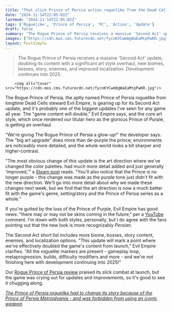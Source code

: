 ```yaml
---
title: "That slick Prince of Persia action roguelike from the Dead Cells co-dev is getting a huge update that throws out the old art style and doubles the content"
date: "2024-11-14T22:05:02Z"
lastmod: "2024-11-14T22:05:02Z"
tags: ['Roguelike', 'Prince of Persia', 'PC', 'Action', 'Update']
draft: false
summary: "The Rogue Prince of Persia receives a massive 'Second Act' update, doubling its content with a significant art style overhaul,  new biomes, bosses, story, enemies, and improved localization.  Development continues into 2025."
images: ["https://cdn.mos.cms.futurecdn.net/fycnKYCwm8gWaEaMtpPwKR.jpg"]
layout: PostSimple
---
```

> The Rogue Prince of Persia receives a massive 'Second Act' update, doubling its content with a significant art style overhaul,  new biomes, bosses, story, enemies, and improved localization.  Development continues into 2025.


        <img alt="Cover" src="https://cdn.mos.cms.futurecdn.net/fycnKYCwm8gWaEaMtpPwKR.jpg"/>
        
The Rogue Prince of Persia, the aptly named Prince of Persia roguelike from longtime Dead Cells steward Evil Empire, is gearing up for its Second Act update, and it's probably one of the biggest updates I've seen for any game all year. The "game content will double," Evil Empire says, and the core art style, which once rendered our titular hero as the glorious Prince of Purple, is getting an overhaul.

"We're giving The Rogue Prince of Persia a glow-up!" the developer says. The "big art upgrade" does more than de-purple the prince; environments are noticeably more detailed, and the whole world looks a bit sharper and higher-contrast. 

"The most obvious change of this update is the art direction where we've changed the color palettes. had much more detail added and just generally 'improved,'" a [Steam post](https://store.steampowered.com/news/app/2717880/view/4508758658863071521?l=english) reads. "You'll also notice that the Prince is no longer purple - this change was made as the purple tone just didn't fit with the new direction. We'll go into more detail about why we made these changes next week, but we find that the art direction is now a much better fit with the game's genre, setting/story and the Prince of Persia series as a whole."

If you're gutted by the loss of the Prince of Purple, Evil Empire has good news: "there may or may not be skins coming in the future," per a [YouTube](https://www.gamesradar.com/tag/youtube/) comment. I'm down with both styles, personally, but I do agree with the fans pointing out that the new look is more recognizably *Persian*. 

The Second Act short list includes more biome, bosses, story content, enemies, and localization options. "This update will mark a point where we've effectively doubled the game's content from launch," Evil Empire clarifies. "All the roguelite markers are present - gameplay loop, metaprogression, builds, difficulty modifiers and more - and we're not finishing here with development continuing into 2025!" 

Our [Rogue Prince of Persia review](https://www.gamesradar.com/games/roguelike/the-rogue-prince-of-persia-review/) praised its slick combat at launch, but the game was crying out for updates and improvements, so it's good to see it chugging along. 

[<u><em>The Prince of Persia roguelike had to change its story because of the Prince of Persia Metroidvania - and was forbidden from using an iconic weapon</em></u>](https://www.gamesradar.com/games/roguelike/the-prince-of-persia-roguelike-had-to-change-its-story-because-of-the-prince-of-persia-metroidvania-and-was-forbidden-from-using-an-iconic-weapon/)
        